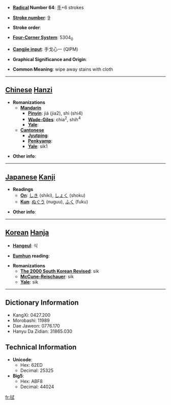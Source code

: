 * '''[[Wiktionary:Chinese radical index| Radical]] Number 64''': [[Wiktionary:Chinese radical index 手|手]]+6 strokes

* '''[[Wiktionary:Chinese total strokes index|Stroke number]]''': [[Wiktionary:Chinese total strokes index 9|9]]

* '''Stroke order''': 

* '''[[Wiktionary:Chinese four corner index|Four-Corner System]]''': 5304<sub>0</sub>

* '''[[Wiktionary:Chinese Cangjie index|Cangjie input]]''': 手戈心一 (QIPM)

* '''Graphical Significance and Origin''': 

* '''Common Meaning''': wipe away stains with cloth

----

== [[Chinese]] [[Hanzi]] ==

* '''Romanizations'''
** '''[[Mandarin]]'''
*** '''[[Pinyin]]''': jiá (jia2), shì (shi4)
*** '''[[Wade-Giles]]''': chia<sup>2</sup>, shih<sup>4</sup>
*** '''[[Yale]]''': 
** '''[[Cantonese]]'''
*** '''[[Jyutping]]''':
*** '''[[Penkyamp]]''': 
*** '''[[Yale]]''': sik1

* '''Other info''': 

----

== [[Japanese]] [[Kanji]] ==

* '''Readings'''
** '''[[On]]''': [[しき]] (shiki), [[しょく]] (shoku)
** '''[[Kun]]''': [[ぬぐう]] (nuguu), [[ふく]] (fuku)

* '''Other info''':  

----

== [[Korean]] [[Hanja]] ==

* '''[[Hangeul]]''': 식

* '''[[Eumhun]] reading''': 

* '''Romanizations'''
** '''[[The 2000 South Korean Revised Romanization|The 2000 South Korean Revised]]''': sik
** '''[[McCune-Reischauer]]''': sik
** '''[[Yale]]''': sik

----

== Dictionary Information ==

* KangXi: 0427.200
* Morobashi: 11989
* Dae Jaweon: 0776.170
* Hanyu Da Zidian: 31865.030

== Technical Information ==

* '''Unicode''':
** Hex: 62ED
** Decimal: 25325
* '''Big5''':
** Hex: ABF8
** Decimal: 44024

[[fr:拭]]
